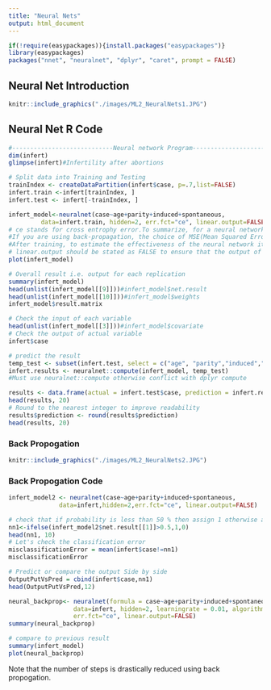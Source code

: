 ```yaml
---
title: "Neural Nets"
output: html_document
---
```


```r
if(!require(easypackages)){install.packages("easypackages")}
library(easypackages)
packages("nnet", "neuralnet", "dplyr", "caret", prompt = FALSE)
```

## Neural Net Introduction

```r
knitr::include_graphics("./images/ML2_NeuralNets1.JPG")
```

## Neural Net R Code
```r
#----------------------------Neural network Program--------------------
dim(infert)
glimpse(infert)#Infertility after abortions

# Split data into Training and Testing
trainIndex <- createDataPartition(infert$case, p=.7,list=FALSE)
infert.train <-infert[trainIndex, ]
infert.test <- infert[-trainIndex, ]

infert_model<-neuralnet(case~age+parity+induced+spontaneous,
         data=infert.train, hidden=2, err.fct="ce", linear.output=FALSE)
# ce stands for cross entrophy error.To summarize, for a neural network classifier, during training you can use mean squared error or average cross-entropy error. Average cross-entropy error is considered slightly better.
#If you are using back-propagation, the choice of MSE(Mean Squared Error) or ACE(Average Cross Entrophy) affects the computation of the gradient. 
#After training, to estimate the effectiveness of the neural network it's better to use classification error.
# linear.output should be stated as FALSE to ensure that the output of the activation function is mapped to the interval[0,1]. You shall set it to FALSE for categorical outputs
plot(infert_model)

# Overall result i.e. output for each replication
summary(infert_model)
head(unlist(infert_model[[9]]))#infert_model$net.result
head(unlist(infert_model[[10]]))#infert_model$weights
infert_model$result.matrix

# Check the input of each variable
head(unlist(infert_model[[3]]))#infert_model$covariate
# Check the output of actual variable
infert$case

# predict the result
temp_test <- subset(infert.test, select = c("age", "parity","induced","spontaneous"))
infert.results <- neuralnet::compute(infert_model, temp_test)
#Must use neuralnet::compute otherwise conflict with dplyr compute

results <- data.frame(actual = infert.test$case, prediction = infert.results$net.result)
head(results, 20)
# Round to the nearest integer to improve readability
results$prediction <- round(results$prediction)
head(results, 20)
```

### Back Propogation

```r
knitr::include_graphics("./images/ML2_NeuralNets2.JPG")
```

### Back Propogation Code

```r
infert_model2 <- neuralnet(case~age+parity+induced+spontaneous,
              data=infert,hidden=2,err.fct="ce", linear.output=FALSE)

# check that if probability is less than 50 % then assign 1 otherwise assign 0
nn1<-ifelse(infert_model2$net.result[[1]]>0.5,1,0)
head(nn1, 10)
# Let's check the classification error 
misclassificationError = mean(infert$case!=nn1)
misclassificationError

# Predict or compare the output Side by side
OutputPutVsPred = cbind(infert$case,nn1)
head(OutputPutVsPred,12)

neural_backprop<- neuralnet(formula = case~age+parity+induced+spontaneous,
                  data=infert, hidden=2, learningrate = 0.01, algorithm="backprop",
                  err.fct="ce", linear.output=FALSE)
summary(neural_backprop)

# compare to previous result
summary(infert_model)
plot(neural_backprop)
```

Note that the number of steps is drastically reduced using back propogation.

